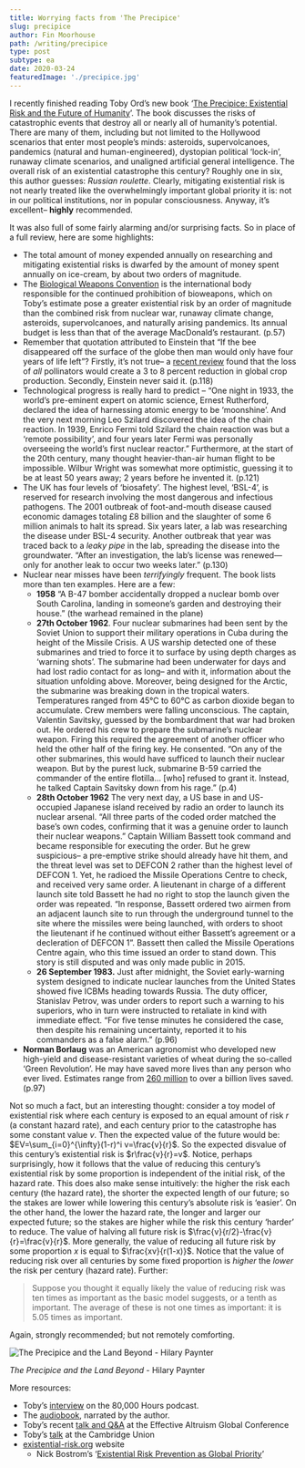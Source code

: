 ```yaml
---
title: Worrying facts from 'The Precipice'
slug: precipice
author: Fin Moorhouse
path: /writing/precipice
type: post
subtype: ea
date: 2020-03-24
featuredImage: './precipice.jpg'
---
```


I recently finished reading Toby Ord’s new book ‘[The Precipice: Existential Risk and the Future of Humanity](https://www.goodreads.com/book/show/50485582-the-precipice)’. The book discusses the risks of catastrophic events that destroy all or nearly all of humanity’s potential. There are many of them, including but not limited to the Hollywood scenarios that enter most people’s minds: asteroids, supervolcanoes, pandemics (natural and human-engineered), dystopian political ‘lock-in’, runaway climate scenarios, and unaligned artificial general intelligence. The overall risk of an existential catastrophe this century? Roughly one in six, this author guesses: *Russian roulette*. Clearly, mitigating existential risk is not nearly treated like the overwhelmingly important global priority it is: not in our political institutions, nor in popular consciousness. Anyway, it’s excellent– **highly** recommended.

It was also full of some fairly alarming and/or surprising facts. So in place of a full review, here are some highlights:

- The total amount of money expended annually on researching and mitigating existential risks is dwarfed by the amount of money spent annually on ice-cream, by about two orders of magnitude.
- The [Biological Weapons Convention](https://www.un.org/disarmament/wmd/bio/) is the international body responsible for the continued prohibition of bioweapons, which on Toby’s estimate pose a greater existential risk by an order of magnitude than the combined risk from nuclear war, runaway climate change, asteroids, supervolcanoes, and naturally arising pandemics. Its annual budget is less than that of the average MacDonald’s restaurant. (p.57)
- Remember that quotation attributed to Einstein that “If the bee disappeared off the surface of the globe then man would only have four years of life left”? Firstly, it’s not true– a [recent review](https://www.researchgate.net/publication/24250990_How_much_does_agriculture_depend_on_pollinators_Lessons_from_long-term_trends_in_crop_production) found that the loss of *all* pollinators would create a 3 to 8 percent reduction in global crop production. Secondly, Einstein never said it. (p.118)
- Technological progress is really hard to predict – “One night in 1933, the world’s pre-eminent expert on atomic science, Ernest Rutherford, declared the idea of harnessing atomic energy to be ‘moonshine’. And the very next morning Leo Szilard discovered the idea of the chain reaction. In 1939, Enrico Fermi told Szilard the chain reaction was but a ‘remote possibility’, and four years later Fermi was personally overseeing the world’s first nuclear reactor.” Furthermore, at the start of the 20th century, many thought heavier-than-air human flight to be impossible. Wilbur Wright was somewhat more optimistic, guessing it to be at least 50 years away; 2 years before he invented it. (p.121)
- The UK has four levels of ‘biosafety’. The highest level, ‘BSL-4’, is reserved for research involving the most dangerous and infectious pathogens. The 2001 outbreak of foot-and-mouth disease caused economic damages totaling £8 billion and the slaughter of some 6 million animals to halt its spread. Six years later, a lab was researching the disease under BSL-4 security. Another outbreak that year was traced back to a *leaky pipe* in the lab, spreading the disease into the groundwater. “After an investigation, the lab’s license was renewed—only for another leak to occur two weeks later.” (p.130)
- Nuclear near misses have been *terrifyingly* frequent. The book lists more than ten examples. Here are a few:
  - **1958** “A B-47 bomber accidentally dropped a nuclear bomb over South Carolina, landing in someone’s garden and destroying their house.” (the warhead remained in the plane)
  - **27th October 1962**. Four nuclear submarines had been sent by the Soviet Union to support their military operations in Cuba during the height of the Missile Crisis. A US warship detected one of these submarines and tried to force it to surface by using depth charges as ‘warning shots’. The submarine had been underwater for days and had lost radio contact for as long– and with it, information about the situation unfolding above. Moreover, being designed for the Arctic, the submarine was breaking down in the tropical waters. Temperatures ranged from 45°C to 60°C as carbon dioxide began to accumulate. Crew members were falling unconscious. The captain, Valentin Savitsky, guessed by the bombardment that war had broken out. He ordered his crew to prepare the submarine’s nuclear weapon. Firing this required the agreement of another officer who held the other half of the firing key. He consented. “On any of the other submarines, this would have sufficed to launch their nuclear weapon. But by the purest luck, submarine B-59 carried the commander of the entire flotilla… [who] refused to grant it. Instead, he talked Captain Savitsky down from his rage.” (p.4)
  - **28th October 1962** The very next day, a US base in and US-occupied Japanese island received by radio an order to launch its nuclear arsenal. “All three parts of the coded order matched the base’s own codes, confirming that it was a genuine order to launch their nuclear weapons.” Captain William Bassett took command and became responsible for executing the order. But he grew suspicious– a pre-emptive strike should already have hit them, and the threat level was set to DEFCON 2 rather than the highest level of DEFCON 1. Yet, he radioed the Missile Operations Centre to check, and received very same order. A lieutenant in charge of a different launch site told Bassett he had no right to stop the launch given the order was repeated. “In response, Bassett ordered two airmen from an adjacent launch site to run through the underground tunnel to the site where the missiles were being launched, with orders to shoot the lieutenant if he continued without either Bassett’s agreement or a decleration of DEFCON 1”. Bassett then called the Missile Operations Centre again, who this time issued an order to stand down. This story is still disputed and was only made public in 2015.
  - **26 September 1983.** Just after midnight, the Soviet early-warning system designed to indicate nuclear launches from the United States showed five ICBMs heading towards Russia. The duty officer, Stanislav Petrov, was under orders to report such a warning to his superiors, who in turn were instructed to retaliate in kind with immediate effect. “For five tense minutes he considered the case, then despite his remaining uncertainty, reported it to his commanders as a false alarm.” (p.96)
- **Norman Borlaug** was an American agronomist who developed new high-yield and disease-resistant varieties of wheat during the so-called ‘Green Revolution’. He may have saved more lives than any person who ever lived. Estimates range from [260 million](http://www.scienceheroes.com/index.php?option=com_content&view=article&id=68&Itemid=116) to over a billion lives saved. (p.97)

Not so much a fact, but an interesting thought: consider a toy model of existential risk where each century is exposed to an equal amount of risk $r$ (a constant hazard rate), and each century prior to the catastrophe has some constant value $v$. Then the expected value of the future would be: $EV=\sum_{i=0}^{\infty}(1-r)^i v=\frac{v}{r}$. So the expected disvalue of this century’s existential risk is $r\frac{v}{r}=v$. Notice, perhaps surprisingly, how it follows that the value of reducing this century’s existential risk by some proportion is independent of the initial risk, of the hazard rate. This does also make sense intuitively: the higher the risk each century (the hazard rate), the shorter the expected length of our future; so the stakes are lower while lowering this century’s absolute risk is ‘easier’. On the other hand, the lower the hazard rate, the longer and larger our expected future; so the stakes are higher while the risk this century ‘harder’ to reduce.  The value of halving all future risk is $\frac{v}{r/2}-\frac{v}{r}=\frac{v}{r}$. More generally, the value of reducing all future risk by some proportion $x$ is equal to $\frac{xv}{r(1-x)}$. Notice that the value of reducing risk over all centuries by some fixed proportion is *higher* the *lower* the risk per century (hazard rate). Further:

> Suppose you thought it equally likely the value of reducing risk was ten times as important as the basic model suggests, or a tenth as important. The average of these is not one times as important: it is 5.05 times as important.

Again, strongly recommended; but not remotely comforting.

![The Precipice and the Land Beyond - Hilary Paynter](precipice.jpg)

*The Precipice and the Land Beyond* - Hilary Paynter

More resources:

- Toby’s [interview](https://80000hours.org/podcast/episodes/toby-ord-the-precipice-existential-risk-future-humanity/) on the 80,000 Hours podcast.
- The [audiobook](https://www.audible.co.uk/pd/The-Precipice-Audiobook/1980073953), narrated by the author.
- Toby’s recent [talk and Q&A](https://youtu.be/EXbUgvlB0Zo?t=3374) at the Effective Altruism Global Conference
- Toby’s [talk](https://www.youtube.com/watch?v=q7pTIlr8yYc) at the Cambridge Union
- [existential-risk.org](https://www.existential-risk.org/) website
  - Nick Bostrom’s ‘[Existential Risk Prevention as Global Priority](https://www.existential-risk.org/concept.pdf)’

